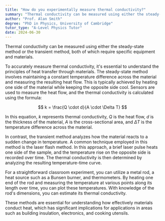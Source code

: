 ```yaml
---
title: "How do you experimentally measure thermal conductivity?"
summary: "Thermal conductivity can be measured using either the steady-state or transient method, requiring specific equipment and materials for accurate results."
author: "Prof. Alan Smith"
degree: "PhD in Physics, University of Cambridge"
tutor_type: "A-Level Physics Tutor"
date: 2024-06-30
---
```


Thermal conductivity can be measured using either the steady-state method or the transient method, both of which require specific equipment and materials.

To accurately measure thermal conductivity, it's essential to understand the principles of heat transfer through materials. The steady-state method involves maintaining a constant temperature difference across the material and measuring the resulting heat flow. This is typically achieved by heating one side of the material while keeping the opposite side cool. Sensors are used to measure the heat flow, and the thermal conductivity is calculated using the formula:

$$ 
k = \frac{Q \cdot d}{A \cdot \Delta T} 
$$

In this equation, $k$ represents thermal conductivity, $Q$ is the heat flow, $d$ is the thickness of the material, $A$ is the cross-sectional area, and $\Delta T$ is the temperature difference across the material.

In contrast, the transient method analyzes how the material reacts to a sudden change in temperature. A common technique employed in this method is the laser flash method. In this approach, a brief laser pulse heats one side of the sample, and the temperature rise on the opposite side is recorded over time. The thermal conductivity is then determined by analyzing the resulting temperature-time curve.

For a straightforward classroom experiment, you can utilize a metal rod, a heat source such as a Bunsen burner, and thermometers. By heating one end of the rod and measuring the temperature at various points along its length over time, you can plot these temperatures. With knowledge of the rod's dimensions, you can estimate its thermal conductivity.

These methods are essential for understanding how effectively materials conduct heat, which has significant implications for applications in areas such as building insulation, electronics, and cooking utensils.
    